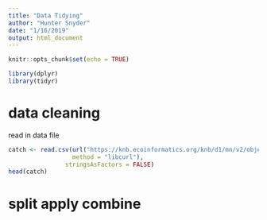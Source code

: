 ```yaml
---
title: "Data Tidying"
author: "Hunter Snyder"
date: "1/16/2019"
output: html_document
---
```


```r
knitr::opts_chunk$set(echo = TRUE)
```

```r
library(dplyr)
library(tidyr)
```



# data cleaning
read in data file 
```r
catch <- read.csv(url("https://knb.ecoinformatics.org/knb/d1/mn/v2/object/df35b.302.1",
                  method = "libcurl"),
                stringsAsFactors = FALSE)
head(catch)
```


# split apply combine


